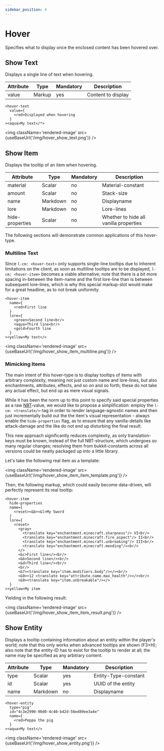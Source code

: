 ```yaml
---
sidebar_position: 4
---
```



# Hover

Specifies what to display once the enclosed content has been hovered over.

## Show Text

Displays a single line of text when hovering.

| Attribute | Type   | Mandatory | Description        |
|-----------|--------|-----------|--------------------|
| value     | Markup | yes       | Content to display |

```component-markup
<hover-text
  value={
    <red>Displayed when hovering
  }
><aqua>My text</*>
```

<img className='rendered-image' src={useBaseUrl('/img/hover_show_text.png')} />

## Show Item

Displays the tooltip of an item when hovering.

| Attribute       | Type     | Mandatory | Description                            |
|-----------------|----------|-----------|----------------------------------------|
| material        | Scalar   | no        | Material-constant                      |
| amount          | Scalar   | no        | Stack-size                             |
| name            | Markdown | no        | Displayname                            |
| lore            | Markdown | no        | Lore-lines                             |
| hide-properties | Scalar   | no        | Whether to hide all vanilla properties |

The following sections will demonstrate common applications of this hover-type.

### Multiline Text

Since `l-cm: <hover-text>` only supports single-line tooltips due to inherent limitations on the client,
as soon as multiline tooltips are to be displayed, `l-cm: <hover-item>` becomes a viable alternative; note
that there is a bit more spacing in-between the item-name and the first lore-line than is between subsequent
lore-lines, which is why this special markup-slot would make for a great headline, as to not break uniformity.

```component-markup
<hover-item
  name={
    <red>First line
  }
  lore={
    <green>Second line<br/>
    <aqua>Third line<br/>
    <gold>Fourth line
  }
><yellow>My text</>
```

<img className='rendered-image' src={useBaseUrl('/img/hover_show_item_multiline.png')} />

### Mimicking Items

The main intent of this hover-type is to display tooltips of items with arbitrary complexity, meaning not
just custom name and lore-lines, but also enchantments, attributes, effects, and so on and so forth; these
do not take any actual effect, but end up as mere visual signals.

While it has been the norm up to this point
to specify said special properties as a raw [NBT](https://minecraft.fandom.com/wiki/NBT_format)-value, we
would like to propose a simplification: employ the `l-cm: <translate/>`-tag in order to render language-agnostic
names and then just incrementally build out the the item's visual representation - always enable the
`hide-properties` flag, as to ensure that any vanilla-details like attack-damage and the like do not end
up disturbing the final result.

This new approach significantly reduces complexity, as only translation-keys must be known, instead of
the full NBT-structure, which undergoes so many regular changes; resolving them from bukkit-constants across
all versions could be neatly packaged up into a little library.

Let's take the following real item as a template:

<img className='rendered-image' src={useBaseUrl('/img/hover_show_item_item_template.png')} />

Then, the following markup, which could easily become data-driven, will perfectly represent its real tooltip:

```component-markup
<hover-item
  hide-properties
  name={
    <reset><&b><&l>My Sword
  }
  lore={
    <reset>
      <gray>
        <translate key="enchantment.minecraft.sharpness"/> VI<br/>
        <translate key="enchantment.minecraft.fire_aspect"/> II<br/>
        <translate key="enchantment.minecraft.unbreaking"/> III<br/>
        <translate key="enchantment.minecraft.mending"/><br/>
      </>
      <&c>First line</><br/>
      <&b>Second line</><br/>
      <&d>Third line</><br/>
      <br/>
      <&7><translate key="item.modifiers.body"/></><br/>
      <&9>+12 <translate key="attribute.name.max_health"/></><br/>
      <&9><translate key="item.unbreakable"/></>
  }
><yellow>My item
```

Yielding in the following result:

<img className='rendered-image' src={useBaseUrl('/img/hover_show_item_item_result.png')} />

## Show Entity

Displays a tooltip containing information about an entity within the player's world; note that this only works when advanced tooltips are shown (F3+H); also note that the entity-ID has to exist for the tooltip to render at all; the name may be specified as any arbitrary content.

| Attribute | Type     | Mandatory | Description          |
|-----------|----------|-----------|----------------------|
| type      | Scalar   | yes       | Entity-Type-constant |
| id        | Scalar   | yes       | UUID of the entity   |
| name      | Markdown | no        | Displayname          |

```component-markup
<hover-entity
  type="pig"
  id="4c3e2990-90d0-4c40-b42d-56ed89ee3a4e"
  name={
    <red>Peppa the pig
  }
><aqua>My text</>
```

<img className='rendered-image' src={useBaseUrl('/img/hover_show_entity.png')} />